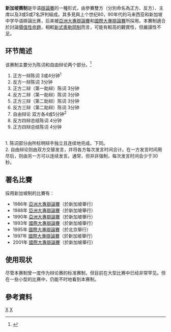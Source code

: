 {{NoteTA
|1=zh-cn:俄勒冈;zh-hk:俄勒岡; zh-tw:奧勒岡;
}}
'''新加坡赛制'''是华语[[辯論賽|辯論賽]]的一種形式，由參賽雙方（分別命名為正方、反方）、主席以及3或5或7名評判組成。其多見與上个世纪80，90年代的马来西亚和新加坡中学华语辯論比赛，后来被[[亞洲大專辯論賽|亞洲大專辯論賽]]和[[國際大專辯論賽|國際大專辯論賽]]所採用。本賽制適合於討論[[價值性命題|價值性命題]]，相較[[新式奧勒岡制|新式奧勒岡制]]而言，可能有較高的觀賞性，但嚴謹性不足。

==环节简述==
该赛制主要分为陈词和自由辩论两个部分。<ref>{{cite web |url=http://www.chinaisok.com/debate/compete/200410/378.html |title=存档副本 |accessdate=2011-04-28 |deadurl=yes |archiveurl=https://web.archive.org/web/20120511025132/http://www.chinaisok.com/debate/compete/200410/378.html |archivedate=2012-05-11 }}</ref>
# 正方一辩陈词 3或4分钟<sup>1</sup>
# 反方一辩陈词 3分钟
# 正方二辩（第一助辩）陈词 3分钟 
# 反方二辩（第一助辩）陈词 3分钟
# 正方三辩（第二助辩）陈词 3分钟
# 反方三辩（第二助辩）陈词 3分钟
# 自由辩论 双方各4或5分钟<sup>2</sup>
# 反方四辩总结陈词 4分钟
# 正方四辩总结陈词 4分钟
<br />
1. 陈词部分由所标明辩手独立且连续地完成。下同。<br/>
2. 自由辩论则由双方交替发言，并将各方每次发言时间合计。在一方发言时间用尽后，则由另一方可以连续发言。通常，但并非强制，每次发言时间会少于30秒。
<br />

==著名比賽==
採用新加坡制的比賽有：
* 1986年 [[亞洲大專辯論賽|亞洲大專辯論賽]]（於新加坡舉行）
* 1988年 [[亞洲大專辯論賽|亞洲大專辯論賽]]（於新加坡舉行）
* 1990年 [[亞洲大專辯論賽|亞洲大專辯論賽]]（於新加坡舉行）
* 1993年 [[國際大專辯論賽|國際大專辯論賽]]（於新加坡舉行）
* 1995年 [[國際大專辯論賽|國際大專辯論賽]]（於北京舉行）
* 1997年 [[國際大專辯論賽|國際大專辯論賽]]（於新加坡舉行）
* 2001年 [[國際大專辯論賽|國際大專辯論賽]]（於新加坡舉行）

==使用现状==
尽管本赛制曾一度作为辩论赛的标准赛制，但目前在大型比赛中已经非常罕见。但在一些小型的比赛中，仍能不时地看到本赛制。

==參考資料==
{{reflist}}

[[Category:辩论赛赛制|X]]
[[Category:辩论|X]]